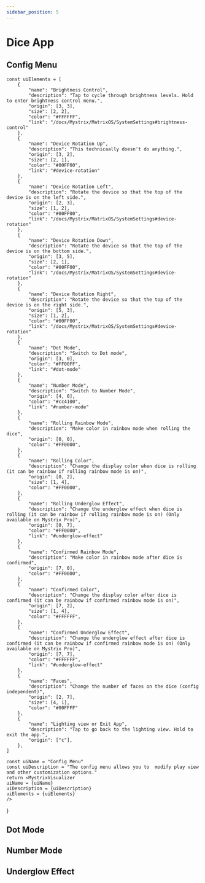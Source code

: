 ```yaml
---
sidebar_position: 5
---
```



# Dice App


## Config Menu


    const uiElements = [
        {
            "name": "Brightness Control",
            "description": "Tap to cycle through brightness levels. Hold to enter brightness control menu.",
            "origin": [3, 3],
            "size": [2, 2],
            "color": "#FFFFFF",
            "link": "/docs/Mystrix/MatrixOS/SystemSettings#brightness-control"
        },
        {
            "name": "Device Rotation Up",
            "description": "This technicaally doesn't do anything.",
            "origin": [3, 2],
            "size": [2, 1],
            "color": "#00FF00",
            "link": "#device-rotation"
        },
        {
            "name": "Device Rotation Left",
            "description": "Rotate the device so that the top of the device is on the left side.",
            "origin": [2, 3],
            "size": [1, 2],
            "color": "#00FF00",
            "link": "/docs/Mystrix/MatrixOS/SystemSettings#device-rotation"
        },
        {
            "name": "Device Rotation Down",
            "description": "Rotate the device so that the top of the device is on the bottom side.",
            "origin": [3, 5],
            "size": [2, 1],
            "color": "#00FF00",
            "link": "/docs/Mystrix/MatrixOS/SystemSettings#device-rotation"
        },
        {
            "name": "Device Rotation Right",
            "description": "Rotate the device so that the top of the device is on the right side.",
            "origin": [5, 3],
            "size": [1, 2],
            "color": "#00FF00",
            "link": "/docs/Mystrix/MatrixOS/SystemSettings#device-rotation"
        },
        {
            "name": "Dot Mode",
            "description": "Switch to Dot mode",
            "origin": [3, 0],
            "color": "#FF00FF",
            "link": "#dot-mode"
        },
        {
            "name": "Number Mode",
            "description": "Switch to Number Mode",
            "origin": [4, 0],
            "color": "#cc4100",
            "link": "#number-mode"
        },
        {
            "name": "Rolling Rainbow Mode",
            "description": "Make color in rainbow mode when rolling the dice",
            "origin": [0, 0],
            "color": "#FF0000",
        },
        {
            "name": "Rolling Color",
            "description": "Change the display color when dice is rolling (it can be rainbow if rolling rainbow mode is on)",
            "origin": [0, 2],
            "size": [1, 4],
            "color": "#FF0000",
        },
        {
            "name": "Rolling Underglow Effect",
            "description": "Change the underglow effect when dice is rolling (it can be rainbow if rolling rainbow mode is on) (Only available on Mystrix Pro)",
            "origin": [0, 7],
            "color": "#FF0000",
            "link": "#underglow-effect"
        },
        {
            "name": "Confirmed Rainbow Mode",
            "description": "Make color in rainbow mode after dice is confirmed",
            "origin": [7, 0],
            "color": "#FF0000",
        },
        {
            "name": "Confirmed Color",
            "description": "Change the display color after dice is confirmed (it can be rainbow if confirmed rainbow mode is on)",
            "origin": [7, 2],
            "size": [1, 4],
            "color": "#FFFFFF",
        },
        {
            "name": "Confirmed Underglow Effect",
            "description": "Change the underglow effect after dice is confirmed (it can be rainbow if confirmed rainbow mode is on) (Only available on Mystrix Pro)",
            "origin": [7, 7],
            "color": "#FFFFFF",
            "link": "#underglow-effect"
        },
        {
            "name": "Faces",
            "description": "Change the number of faces on the dice (config independent)",
            "origin": [2, 7],
            "size": [4, 1],
            "color": "#00FFFF"
        },
        {
            "name": "Lighting view or Exit App",
            "description": "Tap to go back to the lighting view. Hold to exit the app.",
            "origin": ["c"],
        },
    ]

    const uiName = "Config Menu"
    const uiDescription = "The config menu allows you to  modify play view and other customization options."
    return <MystrixVisualizer 
    uiName = {uiName}
    uiDescription = {uiDescription}
    uiElements = {uiElements}
    />
}

<ConfigMenu/>

## Dot Mode

## Number Mode

## Underglow Effect